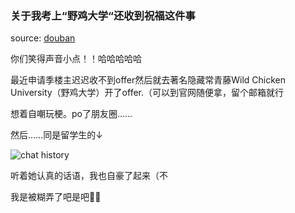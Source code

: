 
### 关于我考上“野鸡大学“还收到祝福这件事 

source: [douban](https://www.douban.com/group/topic/258234945)

你们笑得声音小点！！哈哈哈哈哈

最近申请季楼主迟迟收不到offer然后就去著名隐藏常青藤Wild Chicken University（野鸡大学）开了offer.（可以到官网随便拿，留个邮箱就行

想着自嘲玩梗。po了朋友圈……

然后……同是留学生的↓

<Image
      src="/images/review/review1.webp"
      width={400}
      height={400}
      alt="chat history"
    />


听着她认真的话语，我也自豪了起来（不

我是被糊弄了吧是吧🌚🌚